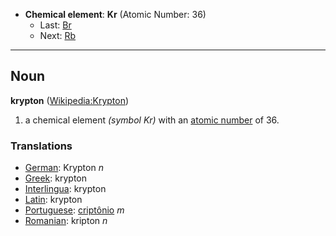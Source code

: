*'''Chemical element''': '''Kr''' (Atomic Number: 36)
**Last: [[Bromine|Br]]
**Next: [[Rubidium|Rb]]
----
== Noun ==
'''krypton''' ([[en:Krypton|Wikipedia:Krypton]])

# a chemical element ''(symbol Kr)'' with an [[atomic number]] of 36.

===Translations===
*[[German]]: Krypton ''n''
*[[Greek]]: krypton
*[[Interlingua]]: krypton
*[[Latin]]: krypton
*[[Portuguese]]: [[criptônio]] ''m''
*[[Romanian]]: kripton ''n''